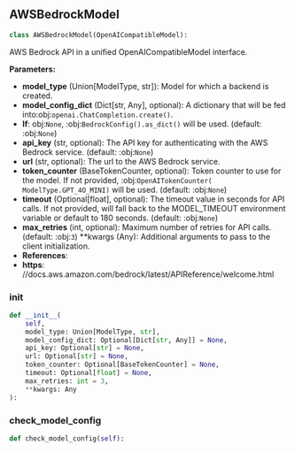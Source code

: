 <a id="camel.models.aws_bedrock_model"></a>

<a id="camel.models.aws_bedrock_model.AWSBedrockModel"></a>

## AWSBedrockModel

```python
class AWSBedrockModel(OpenAICompatibleModel):
```

AWS Bedrock API in a unified OpenAICompatibleModel interface.

**Parameters:**

- **model_type** (Union[ModelType, str]): Model for which a backend is created.
- **model_config_dict** (Dict[str, Any], optional): A dictionary that will be fed into:obj:`openai.ChatCompletion.create()`.
- **If**: obj:`None`, :obj:`BedrockConfig().as_dict()` will be used. (default: :obj:`None`)
- **api_key** (str, optional): The API key for authenticating with the AWS Bedrock service. (default: :obj:`None`)
- **url** (str, optional): The url to the AWS Bedrock service.
- **token_counter** (BaseTokenCounter, optional): Token counter to use for the model. If not provided, :obj:`OpenAITokenCounter( ModelType.GPT_4O_MINI)` will be used. (default: :obj:`None`)
- **timeout** (Optional[float], optional): The timeout value in seconds for API calls. If not provided, will fall back to the MODEL_TIMEOUT environment variable or default to 180 seconds. (default: :obj:`None`)
- **max_retries** (int, optional): Maximum number of retries for API calls. (default: :obj:`3`) **kwargs (Any): Additional arguments to pass to the client initialization.
- **References**: 
- **https**: //docs.aws.amazon.com/bedrock/latest/APIReference/welcome.html

<a id="camel.models.aws_bedrock_model.AWSBedrockModel.__init__"></a>

### __init__

```python
def __init__(
    self,
    model_type: Union[ModelType, str],
    model_config_dict: Optional[Dict[str, Any]] = None,
    api_key: Optional[str] = None,
    url: Optional[str] = None,
    token_counter: Optional[BaseTokenCounter] = None,
    timeout: Optional[float] = None,
    max_retries: int = 3,
    **kwargs: Any
):
```

<a id="camel.models.aws_bedrock_model.AWSBedrockModel.check_model_config"></a>

### check_model_config

```python
def check_model_config(self):
```
